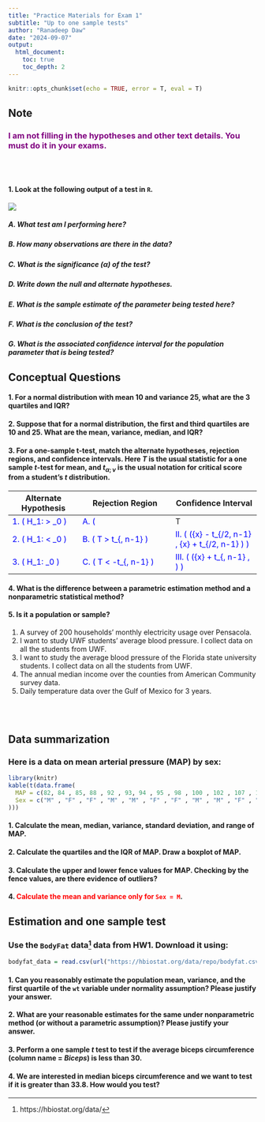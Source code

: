 ```yaml
---
title: "Practice Materials for Exam 1"
subtitle: "Up to one sample tests"
author: "Ranadeep Daw"
date: "2024-09-07"
output: 
  html_document:
    toc: true
    toc_depth: 2
---
```


```r
knitr::opts_chunk$set(echo = TRUE, error = T, eval = T)
```

## Note

### **<span style = "color:purple"> I am not filling in the hypotheses and other text details. You must do it in your exams.</span>**

<br><br>





#### 1. Look at the following output of a test in $\texttt{R}$.

![](https://raw.githubusercontent.com/dawranadeep/24FA_git/main/Practice_qns/img/samp1_t.png)

##### A. What test am I performing here?

##### B. How many observations are there in the data?

##### C. What is the significance ($\alpha$) of the test?

##### D. Write down the null and alternate hypotheses.

##### E. What is the sample estimate of the parameter being tested here?

##### F. What is the conclusion of the test?

##### G. What is the associated confidence interval for the population parameter that is being tested?







## Conceptual Questions

#### 1. For a normal distribution with mean $10$ and variance $25$, what are the 3 quartiles and IQR?



#### 2. Suppose that for a normal distribution, the first and third quartiles are $10$ and $25$. What are the mean, variance, median, and IQR?


#### 3. For a one-sample t-test, match the alternate hypotheses, rejection regions, and confidence intervals. Here $T$ is the usual statistic for a one sample $t$-test for mean, and $t_{\alpha; \nu}$ is the usual notation  for critical score from a student's $t$ distribution.


| Alternate Hypothesis                  | Rejection Region                                    | Confidence Interval                           |
|------------------------------------------|-------------------------------------------------------|--------------------------------------------------|
| <span style="color:blue"> 1. \( H_1: \mu > \mu_0 \)                | <span style="color:blue">A. \( |T| > t_{\alpha/2, n-1} \)                       | <span style="color:blue"> I. \( \left(-\infty, \bar{x} - t_{\alpha, n-1} \cdot \frac{s}{\sqrt{n}} \right) \) |
| <span style="color:blue"> 2. \( H_1: \mu < \mu_0 \)                | <span style="color:blue"> B. \( T > t_{\alpha, n-1} \)                           | <span style="color:blue"> II. \( \left(\bar{x} - t_{\alpha/2, n-1} \cdot \frac{s}{\sqrt{n}}, \bar{x} + t_{\alpha/2, n-1} \cdot \frac{s}{\sqrt{n}} \right) \) |
| <span style="color:blue">3. \( H_1: \mu \neq \mu_0 \)             | <span style="color:blue"> C. \( T < -t_{\alpha, n-1} \)                          | <span style="color:blue">III. \( \left(\bar{x} + t_{\alpha, n-1} \cdot \frac{s}{\sqrt{n}}, \infty \right) \) </span>|




#### 4. What is the difference between a parametric estimation method and a nonparametric statistical method?
  


#### 5. Is it a population or sample?

1. A survey of 200 households' monthly electricity usage over Pensacola.
2. I want to study UWF students' average blood pressure. I collect data on all the students from UWF.
3. I want to study the  average blood pressure of the Florida state university students. I collect data on all the students from UWF.
4. The annual median income over the counties from American Community survey data.
5. Daily temperature data over the  Gulf of Mexico for 3 years.







<br><br>

## Data summarization

### Here is a data on mean arterial pressure (MAP) by sex:

```r
library(knitr)
kable(t(data.frame(
  MAP = c(82, 84 , 85, 88 , 92 , 93, 94 , 95 , 98 , 100 , 102 , 107 , 110 , 116 , 116),
  Sex = c("M" , "F" , "F" , "M" , "M" , "F" , "F" , "M" , "M" , "F" , "M" , "F" , "M" , "F" , "M" )
)))
```

#### 1. Calculate the mean, median, variance, standard deviation, and range of MAP.



#### 2. Calculate the quartiles and the IQR of MAP. Draw a boxplot of MAP.


#### 3. Calculate the upper and lower fence values for MAP. Checking by the fence values, are there evidence of outliers?

#### 4. <span style="color:red">Calculate the mean and variance only for $\texttt{Sex = M}$</span>.










## Estimation and one sample test

### Use the $\texttt{BodyFat}$ data^[https://hbiostat.org/data/] data from HW1. Download it using:

```r
bodyfat_data = read.csv(url("https://hbiostat.org/data/repo/bodyfat.csv"))
```


#### 1. Can you reasonably estimate the population mean, variance, and the first quartile of the $\texttt{wt}$ variable under normality assumption? Please justify your answer.

#### 2. What are your reasonable estimates for the same under nonparametric method (or without a parametric assumption)? Please justify your answer.

#### 3. Perform a one sample $t$ test to test if the average biceps circumference (column name = *Biceps*) is less than 30.

#### 4. We are interested in median biceps circumference and we want to test if it is greater than $33.8$. How would you test?


